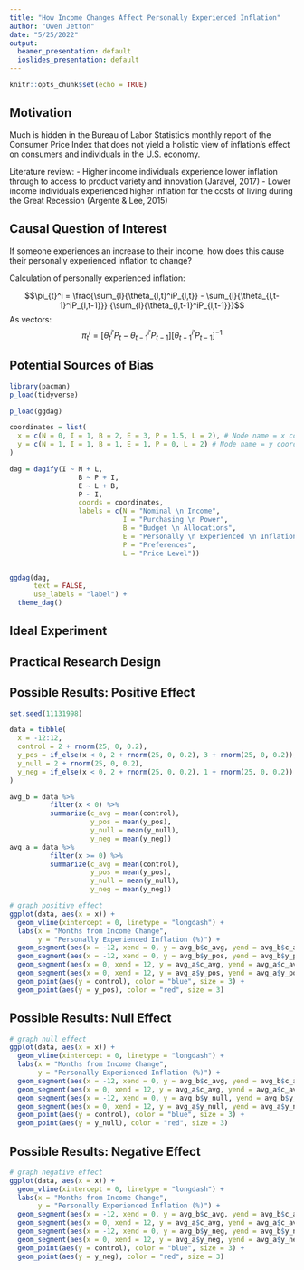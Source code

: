 ```yaml
---
title: "How Income Changes Affect Personally Experienced Inflation"
author: "Owen Jetton"
date: "5/25/2022"
output:
  beamer_presentation: default
  ioslides_presentation: default
---
```


```r
knitr::opts_chunk$set(echo = TRUE)
```

## Motivation

Much is hidden in the Bureau of Labor Statistic’s monthly report of the Consumer Price Index that does not yield a holistic view of inflation’s effect on consumers and individuals in the U.S. economy.

Literature review: 
- Higher income individuals experience lower inflation through to access to product variety and innovation (Jaravel, 2017)
- Lower income individuals experienced higher inflation for the costs of living during the Great Recession (Argente & Lee, 2015) 

## Causal Question of Interest

If someone experiences an increase to their income, how does this cause their personally experienced inflation to change?

Calculation of personally experienced inflation:

$$\pi_{t}^i = \frac{\sum_{l}{\theta_{l,t}^iP_{l,t}} - \sum_{l}{\theta_{l,t-1}^iP_{l,t-1}}} {\sum_{l}{\theta_{l,t-1}^iP_{l,t-1}}}$$
As vectors:
$$\pi_{t}^i = [\theta_{t}^{i\prime}P_{t} - \theta_{t-1}^{i\prime}P_{t-1}] [\theta_{t-1}^{i\prime}P_{t-1}]^{-1}$$


## Potential Sources of Bias

```r

library(pacman)
p_load(tidyverse)

p_load(ggdag)

coordinates = list(
  x = c(N = 0, I = 1, B = 2, E = 3, P = 1.5, L = 2), # Node name = x coordinate for that node
  y = c(N = 1, I = 1, B = 1, E = 1, P = 0, L = 2) # Node name = y coordinate for that node
)

dag = dagify(I ~ N + L,
                 B ~ P + I,
                 E ~ L + B,
                 P ~ I,
                 coords = coordinates,
                 labels = c(N = "Nominal \n Income",
                            I = "Purchasing \n Power",
                            B = "Budget \n Allocations",
                            E = "Personally \n Experienced \n Inflation ",
                            P = "Preferences",
                            L = "Price Level"))


ggdag(dag, 
      text = FALSE,
      use_labels = "label") +
  theme_dag()

```







## Ideal Experiment


## Practical Research Design


## Possible Results: Positive Effect

```r

set.seed(11131998)

data = tibble(
  x = -12:12,
  control = 2 + rnorm(25, 0, 0.2),
  y_pos = if_else(x < 0, 2 + rnorm(25, 0, 0.2), 3 + rnorm(25, 0, 0.2)),
  y_null = 2 + rnorm(25, 0, 0.2),
  y_neg = if_else(x < 0, 2 + rnorm(25, 0, 0.2), 1 + rnorm(25, 0, 0.2))
)

avg_b = data %>% 
          filter(x < 0) %>% 
          summarize(c_avg = mean(control),
                    y_pos = mean(y_pos),
                    y_null = mean(y_null),
                    y_neg = mean(y_neg))
avg_a = data %>% 
          filter(x >= 0) %>% 
          summarize(c_avg = mean(control),
                    y_pos = mean(y_pos),
                    y_null = mean(y_null),
                    y_neg = mean(y_neg))

# graph positive effect
ggplot(data, aes(x = x)) +
  geom_vline(xintercept = 0, linetype = "longdash") +
  labs(x = "Months from Income Change",
       y = "Personally Experienced Inflation (%)") +
  geom_segment(aes(x = -12, xend = 0, y = avg_b$c_avg, yend = avg_b$c_avg), color = "blue") +
  geom_segment(aes(x = -12, xend = 0, y = avg_b$y_pos, yend = avg_b$y_pos), color = "red") +
  geom_segment(aes(x = 0, xend = 12, y = avg_a$c_avg, yend = avg_a$c_avg), color = "blue") +
  geom_segment(aes(x = 0, xend = 12, y = avg_a$y_pos, yend = avg_a$y_pos), color = "red") +
  geom_point(aes(y = control), color = "blue", size = 3) +
  geom_point(aes(y = y_pos), color = "red", size = 3)
```

## Possible Results: Null Effect

```r

# graph null effect
ggplot(data, aes(x = x)) +
  geom_vline(xintercept = 0, linetype = "longdash") +
  labs(x = "Months from Income Change",
       y = "Personally Experienced Inflation (%)") +
  geom_segment(aes(x = -12, xend = 0, y = avg_b$c_avg, yend = avg_b$c_avg), color = "blue") +
  geom_segment(aes(x = 0, xend = 12, y = avg_a$c_avg, yend = avg_a$c_avg), color = "blue") +
  geom_segment(aes(x = -12, xend = 0, y = avg_b$y_null, yend = avg_b$y_null), color = "red") +
  geom_segment(aes(x = 0, xend = 12, y = avg_a$y_null, yend = avg_a$y_null), color = "red") +
  geom_point(aes(y = control), color = "blue", size = 3) +
  geom_point(aes(y = y_null), color = "red", size = 3)
```

## Possible Results: Negative Effect

```r
# graph negative effect
ggplot(data, aes(x = x)) +
  geom_vline(xintercept = 0, linetype = "longdash") +
  labs(x = "Months from Income Change",
       y = "Personally Experienced Inflation (%)") +
  geom_segment(aes(x = -12, xend = 0, y = avg_b$c_avg, yend = avg_b$c_avg), color = "blue") +
  geom_segment(aes(x = 0, xend = 12, y = avg_a$c_avg, yend = avg_a$c_avg), color = "blue") +
  geom_segment(aes(x = -12, xend = 0, y = avg_b$y_neg, yend = avg_b$y_neg), color = "red") +
  geom_segment(aes(x = 0, xend = 12, y = avg_a$y_neg, yend = avg_a$y_neg), color = "red") +
  geom_point(aes(y = control), color = "blue", size = 3) +
  geom_point(aes(y = y_neg), color = "red", size = 3)


```




